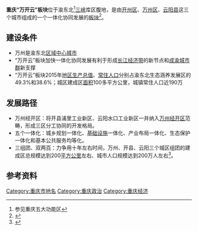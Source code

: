 '''重庆“万开云”板块'''位于渝东北<ref>参见重庆五大功能区</ref>[[三峡工程|三峡]]库区腹地，是由[[开州区|开州区]]、[[万州|万州区]]、[[云阳|云阳县]]这三个城市组成的一个一体化协同发展的[[板块|板块]]<ref>{{cite web |url=http://www.cq.gov.cn/publicinfo/web/views/Show!detail.action?sid=4069828 |title=重庆市人民政府办公厅关于印发“万开云”板块一体化协同发展规划（2016—2020年）的通知 |date=2016-03-02 |accessdate=2016-05-01 |publisher=重庆市人民政府办公厅 |archive-date=2017-09-10 |archive-url=https://web.archive.org/web/20170910101725/http://cq.gov.cn/publicinfo/web/views/Show!detail.action?sid=4069828 |dead-url=no }}</ref>。

== 建设条件 ==
*万州是渝东北[[区域中心城市|区域中心城市]]
*“万开云”板块加快一体化协同发展有利于形成[[长江经济带|长江经济带]]的新节点和[[成渝城市群|成渝城市群]]新支撑
*“万开云”板块2015年[[地区生产总值|地区生产总值]]、[[常住人口|常住人口]]分别占渝东北生态涵养发展区的49.3%和38.6%；城区建成区[[面积|面积]]100多平方公里，城镇常住人口近190万

== 发展路径 ==
*万州经开区：将开县浦里工业新区、云阳水口工业新区一并纳入[[万州经开区|万州经开区]]范畴，形成三区分工协同的开发格局。
*五个一体化：城乡规划一体化、[[基础设施|基础设施]]一体化、产业布局一体化、生态保护一体化和基本公共服务均等化。
*三组团、双两百：力争用十年左右时间，万州、开县、云阳三个城区组团的建成区总规模达到200[[平方公里|平方公里]]左右、城市人口规模达到200万人左右<ref>{{cite news |title=“万开云”一体化发展绝非1+1+1=3 |url=http://news.sina.com.cn/o/2016-04-06/doc-ifxqxqmf4080751.shtml |language=zh |author=重庆商报 |publisher=新浪新闻 |date=2016-04-06 |accessdate=2016-05-01 |archive-date=2019-06-30 |archive-url=https://web.archive.org/web/20190630205233/http://news.sina.com.cn/o/2016-04-06/doc-ifxqxqmf4080751.shtml |dead-url=no }}</ref>。

== 参考资料 ==
{{reflist}}

[[Category:重庆市地名|Category:重庆市地名]]
[[Category:重庆政治|Category:重庆政治]]
[[Category:重庆经济|Category:重庆经济]]